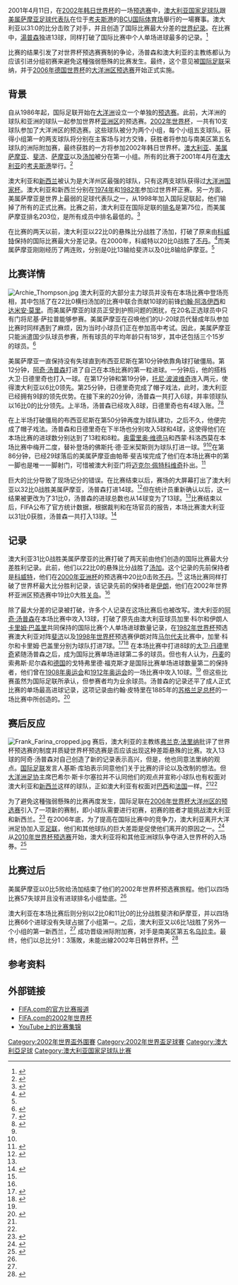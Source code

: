 {{Citation style|time=2021-08-17T14:54:12+00:00}}
{{noteta
|G1=football
|G2=地名
|1=zh-hans:阿奇·汤普森;zh-hk:阿吉·湯臣;zh-tw:阿奇·湯普森;
|2=zh-hans:汤普森;zh-hk:湯臣;zh-tw:湯普森;
|3=zh-hans:澳大利亚;zh-hk:澳洲;zh-tw:澳大利亞;zh-sg:澳洲;
|4=zh-hans:小球队;zh-hk:弱隊;zh-tw:小球隊;
|5=zh-hans:国际比赛;zh-hk:國際賽;zh-tw:國際比賽;
|6=zh-hans:比赛;zh-hk:比賽;zh-tw:比賽;
|7=zh-hans:阿洛伊西;zh-hk:艾萊斯;zh-tw:阿洛伊西;
}}
{{Infobox football match
| title                   = [[2002年世界杯外围赛|2002年世界杯预选赛]]<br /><small>([[大洋洲足球協會|大洋洲區]])</small><br />A組
| team1                   = [[澳洲國家足球隊|澳洲]]
| team1association        = {{flagicon|AUS|size=30px}}
| team1score              = 31
| team2                   = [[美屬薩摩亞足球代表隊|美屬薩摩亞]]
| team2association        = {{flagicon|ASA|size=30px}}
| team2score              = 0
| date                    = {{Start date|df=yes|2001|04|11}}
| stadium                 = {{link-en|科夫斯港國際體育場|Coffs Harbour International Stadium}}
| city                    = {{flag|Australia}}[[新南威爾斯州|新南威爾斯州]][[科夫斯港|科夫斯港]]
| referee                 = Ronan Leaustic（來自[[大溪地|大溪地]]）
| attendance              = 3,000
}}
2001年4月11日，在[[2002年世界杯足球赛|2002年韩日世界杯]]的一场[[2002年世界杯外围赛|预选赛]]中，[[澳大利亚国家足球队|澳大利亚国家足球队]]跟[[美属萨摩亚足球代表队|美属萨摩亚足球代表队]]在位于[[考夫斯港|考夫斯港]]的[[BCU国际体育场|BCU国际体育场]]舉行的一場賽事。澳大利亚以31:0的比分击败了对手，并且创造了国际比赛最大分差的[[世界纪录|世界纪录]]。在比赛中，[[阿奇·湯普森|湯普森]]独进13球，同样打破了国际比赛中个人单场进球最多的记录。<ref name=Telegraph>{{cite web |url=http://www.telegraph.co.uk/sport/football/international/3003021/Australia-score-31-without-loss-in-record-win.html |title=Australia score 31 without loss in record win |date=2001-04-11 |accessdate=2009-08-05 |work=Telegraph.co.uk |publisher=Telegraph Media Group Limited |language=英语 |archive-date=2012-09-06 |archive-url=https://www.webcitation.org/6ATLZ8Ufy?url=http://www.telegraph.co.uk/sport/football/international/3003021/Australia-score-31-without-loss-in-record-win.html |dead-url=no }}</ref> 

比赛的结果引发了对世界杯预选赛赛制的争论，汤普森和澳大利亚的主教练都认为应该引进分组初赛来避免这種強弱懸殊的比赛发生。最终，这个意见被[[国际足联|国际足联]]采纳，并于[[2006年世界杯足球赛|2006年德国世界杯]]的[[2006年世界杯外围赛_(大洋洲区)|大洋洲区预选赛]]开始正式实施。

== 背景 ==
自从1986年起，国际足联开始在[[大洋洲足球协会|大洋洲]]设立一个单独的[[世界杯外围赛|预选赛]]。此前，大洋洲的球队和亚洲的球队一起参加世界杯[[亚洲足球协会|亚洲区]]的预选赛。[[2002年世界杯足球赛|2002年世界杯]]，一共有10支球队参加了大洋洲区的预选赛。这些球队被分为两个小组，每个小组五支球队。获得小组第一的两支球队将分别在主客场与对方交锋，获胜者将参加与南美区第五名球队的洲际附加赛，最终获胜的一方将参加2002年韩日世界杯。[[澳大利亚国家足球队|澳大利亚]]、[[美属萨摩亚国家足球队|美属萨摩亚]]、[[斐济国家足球队|斐济]]、[[萨摩亚国家足球队|萨摩亚]]以及[[汤加国家足球队|汤加]]被分在第一小组。所有的比赛于2001年4月在[[澳大利亚|澳大利亚]]的[[考夫斯港|考夫斯港]]举行。<ref name=FIFA>{{cite web |url=http://www.fifa.com/worldcup/archive/edition=4395/preliminaries/preliminary=3863/index.html |title=2002 FIFA World Cup Korea/Japan Preliminaries; Results, Oceanian Zone |date= |accessdate=2009-08-05 |work=FIFA.com |publisher=Fédération Internationale de Football Association |language=英语 |archive-date=2011-11-21 |archive-url=https://web.archive.org/web/20111121035230/http://www.fifa.com/worldcup/archive/edition%3D4395/preliminaries/preliminary%3D3863/index.html |dead-url=no }}</ref>

澳大利亚和[[新西兰国家足球队|新西兰]]被认为是大洋州区最强的球队，只有这两支球队获得过[[大洋洲国家杯|大洋洲国家杯]]。澳大利亚和新西兰分别在[[1974年世界杯足球赛|1974年]]和[[1982年世界杯足球赛|1982年]]参加过世界杯正赛。另一方面，美属萨摩亚是世界上最弱的足球代表队之一，从1998年加入国际足联起，他们输掉了所有的正式比赛。比赛之前，澳大利亚在国际足联的[[国际足协世界排名|排名]]是第75位，而美属萨摩亚排名203位，是所有成员中排名最低的。<ref name=Guardian>{{cite news |url=https://www.theguardian.com/football/2001/apr/11/newsstory.sport9 |title=Aussie Rules as Socceroos smash world record again |date=11 April 2001 |access-date=5 August 2009 |work=The Guardian |publisher=Guardian News and Media Limited | location=London | first=Dan | last=Rookwood}}</ref>

在比赛的两天以前，澳大利亚以22比0的悬殊比分战胜了汤加，打破了原来由[[科威特国家足球队|科威特]]保持的国际比赛最大分差记录。在2000年，科威特以20比0战胜了[[不丹国家足球队|不丹]]。<ref name=Kuwait>{{cite web |url=http://www.independent.co.uk/sport/football/internationals/exposed-tonga-lose-220-680944.html |title='Exposed' Tonga lose 22-0 |date=2001-04-10 |accessdate=2009-08-05 |work=The Independent |publisher=Independent News and Media Limited |language=英语 |archive-date=2020-03-31 |archive-url=https://web.archive.org/web/20200331095210/https://www.independent.co.uk/sport/football/internationals/exposed-tonga-lose-220-680944.html |dead-url=no }}</ref>而美属萨摩亚刚刚经历了两连败，分别是0比13输给斐济以及0比8输给萨摩亚。<ref name=FIFA/>

== 比赛详情 ==
[[File:Archie_Thompson.jpg|thumb]]
澳大利亚的大部分主力球员并没有在本场比赛中登场亮相，其中包括了在22比0横扫汤加的比赛中联合贡献10球的前锋[[约翰·阿洛伊西|约翰·阿洛伊西]]和[[达米安·莫里|达米安·莫里]]。而美属萨摩亚的球员正受到护照问题的困扰，在20名正选球员中只有门将尼基·萨拉普能够参赛。美属萨摩亚在召唤他们的U-20球员代替成年队参加比赛时同样遇到了麻烦，因为当时小球员们正在参加高中考试。因此，美属萨摩亚只能派遣国少队球员参赛，所有球员的平均年龄只有18岁，其中还包括三个15岁的球员。<ref>{{cite web |url=http://www.telegraph.co.uk/sport/football/international/3003225/FIFA-ruling-which-left-Samoans-singing-the-blues.html |title=FIFA ruling which left Samoans singing the blues |date=2001-04-14 |accessdate=2009-08-05 |work=Telegraph.co.uk |publisher=Telegraph Media Group Limited |language=英语 |archive-date=2014-06-08 |archive-url=https://web.archive.org/web/20140608235229/http://www.telegraph.co.uk/sport/football/international/3003225/FIFA-ruling-which-left-Samoans-singing-the-blues.html |dead-url=no }}</ref>

美属萨摩亚一直保持没有失球直到布西亚尼斯在第10分钟依靠角球打破僵局。第12分钟，[[阿奇·汤普森|阿奇·汤普森]]打进了自己在本场比赛的第一粒进球。一分钟后，他的搭档大卫·日德里奇也打入一球。在第17分钟和第19分钟，[[托尼·波波维奇|托尼·波波维奇]]连入两元，使得澳大利亚以6比0领先。第25分钟，日德里奇完成了帽子戏法，此时，澳大利亚已经拥有9球的领先优势。在接下来的20分钟，汤普森一共打入6球，并率领球队以16比0的比分领先。上半场，汤普森已经攻入8球，日德里奇也有4球入账。<ref name=ESPN>{{cite web |url=http://soccernet.espn.go.com/archive/worldcup/news/2001/0411/20010411australiawr.html |title=Australia smash two world records |date=2001-04-11 |accessdate=2009-08-05 |work=ESPN.com Soccernet |publisher=ESPN Internet Ventures |language=英语 |archive-date=2018-03-26 |archive-url=https://web.archive.org/web/20180326012029/http://www.espnfc.com/world-cup/ |dead-url=no }}</ref><ref name=BBC>{{cite web |url=http://news.bbc.co.uk/sport2/hi/football/world_cup_2002/1271854.stm |title=Aussie footballers smash world record |date=2001-04-11 |accessdate=2009-08-05 |work=BBC Sport |publisher=British Broadcasting Corporation |language=英语 |archive-date=2008-03-19 |archive-url=https://web.archive.org/web/20080319053727/http://news.bbc.co.uk/sport2/hi/football/world_cup_2002/1271854.stm |dead-url=no }}</ref>

在上半场打破僵局的布西亚尼斯在第50分钟再度为球队建功，之后不久，他便完成了帽子戏法。汤普森和日德里奇在下半场也分别攻入5球和4球，这使得他们在本场比赛的进球数分别达到了13粒和8粒。[[奥雷里奥·维德马|奥雷里奥·维德马]]和西蒙·科洛西莫在本场比赛中梅开二度，替补登场的佛斯托·德·亚米契斯则为球队打进一球。<ref name=ESPN/><ref name=BBC/>在第86分钟，已经29球落后的美属萨摩亚由帕蒂·斐吉埃完成了他们在本场比赛中的第一脚也是唯一一脚射门，可惜被澳大利亚门将[[迈克尔·佩特科维奇|迈克尔·佩特科维奇]]扑出。<ref name=CBC>{{cite web |url=http://www.cbc.ca/sports/story/2001/04/11/fifa010411.html |title=Australians set World Cup soccer scoring record |date=2001-04-11 |accessdate=2009-08-05 |work=CBCSports.ca |publisher=Canadian Broadcasting Corporation |language=英语 |archive-date=2013-03-20 |archive-url=https://web.archive.org/web/20130320135120/http://www.cbc.ca/sports/story/2001/04/11/fifa010411.html |dead-url=no }}</ref>

巨大的比分导致了现场记分的错误。在比赛结束以后，赛场的大屏幕打出了澳大利亚以32比0战胜美属萨摩亚，汤普森打进14球。<ref>{{cite web |url=http://www.nytimes.com/2001/04/12/sports/plus-soccer-was-it-31-0-or-32-0-australia-wins.html?n=Top/News/U.S./U.S.%20States,%20Territories%20and%20Possessions/American%20Samoa |title=Was It 31-0 or 32-0?; Australia Wins |date=2001-04-12 |accessdate=2009-08-05 |work=The New York Times |publisher=The New York Times Company |language=英语 |archive-date=2015-02-20 |archive-url=https://web.archive.org/web/20150220002332/http://www.nytimes.com/2001/04/12/sports/plus-soccer-was-it-31-0-or-32-0-australia-wins.html?n=Top%2FNews%2FU.S.%2FU.S.%20States%2C%20Territories%20and%20Possessions%2FAmerican%20Samoa |dead-url=no }}</ref>但在统计员重新确认以后，这一结果被更改为了31比0，汤普森的进球总数也从14球变为了13球。<ref name=ESPN/>比赛结束以后，FIFA公布了官方统计数据，根据裁判和在场官员的报告，本场比赛澳大利亚以31比0获胜，汤普森一共打入13球。<ref>{{cite web |url=http://www.fifa.com/worldcup/archive/edition=4395/preliminaries/preliminary=3863/matches/match=22243/report.html |title=Match Report: Australia - American Samoa |year=2001 |accessdate=2009-08-05 |work=FIFA.com |publisher=Fédération Internationale de Football Association |language=英语 |archive-date=2013-12-14 |archive-url=https://web.archive.org/web/20131214032557/http://www.fifa.com/worldcup/archive/edition=4395/preliminaries/preliminary=3863/matches/match=22243/report.html |dead-url=no }}</ref>

== 记录 ==
澳大利亚31比0战胜美属萨摩亚的比赛打破了两天前由他们创造的国际比赛最大分差胜利记录。此前，他们以22比0的悬殊比分战胜了[[汤加国家足球队|汤加]]。这个记录的先前保持者是[[科威特国家足球队|科威特]]，他们在[[2000年亚洲杯足球赛|2000年亚洲杯]]的预选赛中20比0击败[[不丹国家足球队|不丹]]。<ref name=Kuwait/> 这场比赛同样打破了世界杯最大比分胜利记录，该记录先前的保持者是[[伊朗国家足球队|伊朗]]，他们在2002年世界杯亚洲区预选赛中19比0大胜[[关岛国家足球队|关岛]]。<ref name=Telegraph/>

除了最大分差的记录被打破，许多个人记录在这场比赛后也被改写。澳大利亚的[[阿奇·汤普森|阿奇·汤普森]]在本场比赛中攻入13球，打破了原先由澳大利亚球员加里·科尔和伊朗人[[卡里姆·巴盖里|卡里姆·巴盖里]]共同保持的国际比赛个人单场进球数量记录，在[[1982年世界杯足球赛|1982年世界杯]]预选赛澳大利亚对阵[[斐济国家足球队|斐济]]以及[[1998年世界杯足球赛|1998年世界杯]]预选赛伊朗对阵[[马尔代夫国家足球队|马尔代夫]]比赛中，加里·科尔和卡里姆·巴盖里分别为球队打进7球。<ref>{{cite web |url=http://www.theage.com.au/news/Soccer/The-allimportant-Cole-difference/2004/12/12/1102625590072.html |title=The all-important Cole difference |date=2004-12-12 |accessdate=2009-08-05 |work=TheAge.com.au |publisher=The Age Company Ltd |language=英语 |archive-date=2015-08-25 |archive-url=https://web.archive.org/web/20150825093110/http://www.theage.com.au/news/Soccer/The-allimportant-Cole-difference/2004/12/12/1102625590072.html |dead-url=no }}</ref><ref>{{cite web |url=http://www.guardian.co.uk/Archive/Article/0,4273,4110868,00.html |title=Iran fanatics keep close eye on the Valley |date=2000-12-30 |accessdate=2009-08-05 |work=guardian.co.uk |publisher=Guardian News and Media Limited |language=英语 |archive-date=2009-06-24 |archive-url=https://web.archive.org/web/20090624011427/http://www.guardian.co.uk/Archive/Article/0,4273,4110868,00.html |dead-url=no }}</ref> 在本场比赛中打进8球的[[大卫·日德里奇|大卫·日德里奇]]紧随汤普森之后，成为国际比赛单场进球第二多的球员。但也有人认为，[[丹麦国家足球队|丹麦]]的索弗斯·尼尔森和[[德国国家足球队|德国]]的戈特弗里德·福克斯才是国际比赛单场进球数量第二的保持者，他们曾在[[1908年夏季奥林匹克运动会|1908年奥运会]]和[[1912年夏季奥林匹克运动会|1912年奥运会]]的一场比赛中攻入10球。<ref name=Guardian/> 但这些比赛虽然为国际足联所承认，但参赛者均为业余球员。汤普森的记录还平了成人正式比赛的单场最高进球记录，这项记录由约翰·皮特里在1885年的[[苏格兰足总杯|苏格兰足总杯]]的一场比赛中所创造的。<ref>{{cite web |url=http://www.dailymail.co.uk/sport/article-1054747/On-day--September-12.html |title=On this day - September 12 |date=2008-09-11 |accessdate=2009-08-05 |work=Daily Mail |publisher=Associated Newspapers Ltd |language=英语 |archive-date=2015-07-12 |archive-url=https://web.archive.org/web/20150712055251/http://www.dailymail.co.uk/sport/article-1054747/On-day--September-12.html |dead-url=no }}</ref>

== 赛后反应 ==
[[File:Frank_Farina_cropped.jpg|thumb]]
赛后，澳大利亚的主教练[[弗兰克·法里纳|弗兰克·法里纳]]批评了世界杯预选赛的制度并质疑世界杯预选赛是否应该出现这种差距悬殊的比赛。攻入13球的阿奇·汤普森对自己创造了新的记录表示高兴，但是，他也同意法里纳的观点。[[国际足联|国际足联]]发言人基斯·库珀表示同意他们关于比赛的评论以及改制的想法。但[[大洋洲足球协会|大洋洲足协]]主席巴希尔·斯卡尔塞拉并不认同他们的观点并宣称小球队也有权面对澳大利亚和[[新西兰国家足球队|新西兰]]这样的球队，正如澳大利亚有权面对[[巴西国家足球队|巴西]]和[[法国国家足球队|法国]]一样。<ref name=Telegraph/><ref name=CBC/>

{{Cquote 2|打破世界纪录让我梦想成真，这种事并不是天天都能发生的。但是，你应该看看你的对手，并问问自己：我们需要这样的比赛吗？<ref name=CBC/>|阿奇·汤普森}}

为了避免这種強弱懸殊的比赛再度发生，国际足联在[[2006年世界盃外圍賽_(大洋洲區)|2006年世界杯大洋州区的预选赛]]引入了一项新的赛制，即小球队需要进行初赛，初赛的胜者才能挑战澳大利亚和新西兰。<ref>{{cite web |url=http://www.fifa.com/newscentre/news/newsid=538353.html |title=Road to SA 2010 starts in Samoa |date=2007-06-21 |accessdate=2009-08-05 |work=FIFA.com |publisher=Fédération Internationale de Football Association |language=英语 |archive-date=2014-10-16 |archive-url=https://web.archive.org/web/20141016005641/http://www.fifa.com/newscentre/news/newsid=538353.html |dead-url=no }}</ref> 在2006年底，为了提高在国际比赛中的竞争力，澳大利亚离开大洋洲足协加入[[亚足联|亚足联]]，他们和其他球队的巨大差距是促使他们离开的原因之一。<ref>{{cite web |url=http://www.smh.com.au/articles/2005/03/10/1110417621684.html |title=Goal at last: Australia joining Asia |date=2005-03-11 |accessdate=2009-08-05 |work=smh.com.au |publisher=The Sydney Morning Herald |language=英语 |archive-date=2012-11-04 |archive-url=https://web.archive.org/web/20121104151443/http://www.smh.com.au/articles/2005/03/10/1110417621684.html |dead-url=no }}</ref> 从[[2010年世界杯外围赛|2010年世界杯预选赛]]开始，澳大利亚将和其他亚洲球队争夺进入世界杯的入场券。<ref>{{cite web |url=http://www.telegraph.co.uk/sport/football/international/england/2326661/Fifa-World-Cup-2010-The-draw-in-full.html |title=Fifa World Cup 2010: The draw in full |date=2007-11-26 |accessdate=2009-08-05 |work=Telegraph.co.uk |publisher=Telegraph Media Group Limited |language=英语 |archive-date=2009-02-23 |archive-url=https://web.archive.org/web/20090223205952/http://www.telegraph.co.uk/sport/football/international/england/2326661/Fifa-World-Cup-2010-The-draw-in-full.html |dead-url=no }}</ref>

== 比赛过后 ==
美属萨摩亚以0比5败给汤加结束了他们的2002年世界杯预选赛旅程。他们以四场比赛57失球并且没有进球排名小组垫底。<ref name=FIFA/>

澳大利亚在本场比赛后则分别以2比0和11比0的比分战胜斐济和萨摩亚，并以四场比赛66个进球没有失球占据了小组第一。之后，澳大利亚又以6比1战胜了另外一个小组的第一新西兰，<ref name=FIFA/> 成功晋级洲际附加赛，对手是南美区第五名[[乌拉圭国家足球队|乌拉圭]]。最终，他们以总比分1：3落敗，未能出線2002年日韩世界杯。<ref>{{cite web |url=http://www.telegraph.co.uk/sport/football/international/3017518/World-Cup-Qualifier-Australian-hopes-sunk-by-Morales.html |title=World Cup Qualifier: Australian hopes sunk by Morales |date=2001-11-25 |accessdate=2009-08-05 |work=Telegraph.co.uk |publisher=Telegraph Media Group Limited |language=英语 |archive-date=2015-02-20 |archive-url=https://web.archive.org/web/20150220011603/http://www.telegraph.co.uk/sport/football/international/3017518/World-Cup-Qualifier-Australian-hopes-sunk-by-Morales.html |dead-url=no }}</ref>

== 参考资料 ==
{{reflist|2}}

== 外部链接 ==
* [http://www.fifa.com/worldcup/archive/edition=4395/preliminaries/preliminary=3863/matches/match=22243/report.html FIFA.com的官方比赛报道] {{Wayback|url=http://www.fifa.com/worldcup/archive/edition=4395/preliminaries/preliminary=3863/matches/match=22243/report.html |date=20131214032557 }}
* [http://www.fifa.com/worldcup/archive/edition=4395/overview.html FIFA.com的2002年世界杯] {{Wayback|url=http://www.fifa.com/worldcup/archive/edition=4395/overview.html |date=20081222102442 }}
* [http://www.youtube.com/watch?v=1wg9ox9F7Vw YouTube上的比赛集锦] {{Wayback|url=http://www.youtube.com/watch?v=1wg9ox9F7Vw |date=20130621170516 }}

[[Category:2002年世界盃外圍賽|Category:2002年世界盃外圍賽]]
[[Category:2002年世界盃足球賽|Category:2002年世界盃足球賽]]
[[Category:澳大利亞足球|Category:澳大利亞足球]]
[[Category:澳大利亚国家足球队比赛|Category:澳大利亚国家足球队比赛]]